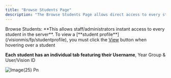 ```yaml
---
title: "Browse Students Page"
description: "The Browse Students Page allows direct access to every student, including their individual student profiles. This can be accessed by hovering over a specific student, and clicking the 'View' button"
---
```


<Info>
  Browse Students: **This allows staff/administrators instant access to every student in the server**. To view a [**student profile**](/visionmis/fp/studentprofile), you must click the <u>View</u> button when hovering over a student
</Info>

**Each student has an individual tab featuring their Username**, Year Group & User/Vision ID

![Image(25) Pn](/images/image\(25\).png)